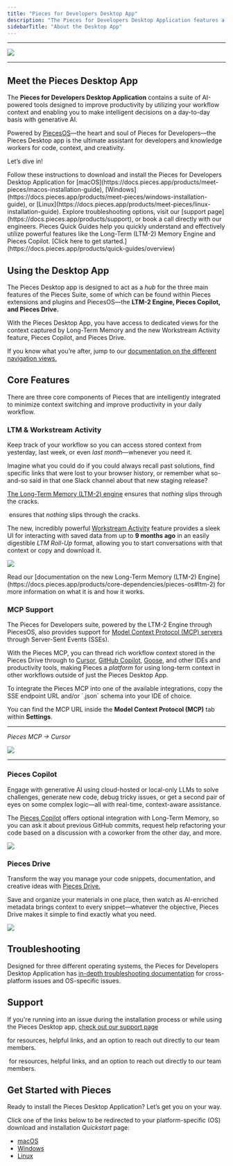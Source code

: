 ```yaml
---
title: "Pieces for Developers Desktop App"
description: "The Pieces for Developers Desktop Application features a set of AI tools designed to help developers and knowledge workers make smart choices every day."
sidebarTitle: "About the Desktop App"
---
```


---

![](https://storage.googleapis.com/hashnode_product_documentation_assets/desktop_app_assets/pfd_docs_figmas/all_logos.png)

---

## Meet the Pieces Desktop App

The **Pieces for Developers Desktop Application** contains a suite of AI-powered tools designed to improve productivity by utilizing your workflow context and enabling you to make intelligent decisions on a day-to-day basis with generative AI.

Powered by [PiecesOS](https://docs.pieces.app/products/core-dependencies/pieces-os)—the heart and soul of Pieces for Developers—the Pieces Desktop app is the ultimate assistant for developers and knowledge workers for code, context, and creativity.

Let’s dive in\!

<CardGroup cols={2}>
  <Card title="Getting Started" horizontal img="/public/icons/pieces_filled.svg">
    Follow these instructions to download and install the Pieces for Developers Desktop Application for [macOS](https://docs.pieces.app/products/meet-pieces/macos-installation-guide), [Windows](https://docs.pieces.app/products/meet-pieces/windows-installation-guide), or [Linux](https://docs.pieces.app/products/meet-pieces/linux-installation-guide).
  </Card>
  <Card title="Support" img="/public/icons/pieces_dark_outline.webp">
    Explore troubleshooting options, visit our [support page](https://docs.pieces.app/products/support), or book a call directly with our engineers.
  </Card>
</CardGroup>

<Card title="Learn More with Quick Guides">
  Pieces Quick Guides help you quickly understand and effectively utilize powerful features like the Long-Term (LTM-2) Memory Engine and Pieces Copilot. [Click here to get started.](https://docs.pieces.app/products/quick-guides/overview)
</Card>

## Using the Desktop App

The Pieces Desktop app is designed to act as a _hub_ for the three main features of the Pieces Suite, some of which can be found within Pieces extensions and plugins and PiecesOS—the **LTM-2 Engine, Pieces Copilot, and Pieces Drive.**

With the Pieces Desktop App, you have access to dedicated views for the context captured by Long-Term Memory and the new Workstream Activity feature, Pieces Copilot, and Pieces Drive.

If you know what you’re after, jump to our [documentation on the different navigation views.](https://docs.pieces.app/products/desktop/navigation)

## Core Features

There are three core components of Pieces that are intelligently integrated to minimize context switching and improve productivity in your daily workflow.

### LTM & Workstream Activity

Keep track of your workflow so you can access stored context from yesterday, last week, or even _last month_—whenever you need it.

Imagine what you could do if you could always recall past solutions, find specific links that were lost to your browser history, or remember what so-and-so said in that one Slack channel about that new staging release?

[The Long-Term Memory (LTM-2) engine](https://docs.pieces.app/products/core-dependencies/pieces-os#ltm-2) ensures that _nothing_ slips through the cracks.

 ensures that _nothing_ slips through the cracks.

The new, incredibly powerful [Workstream Activity](https://docs.pieces.app/products/desktop/workstream-activity) feature provides a sleek UI for interacting with saved data from up to **9 months ago** in an easily digestible _LTM Roll-Up_ format, allowing you to start conversations with that context or copy and download it.

![](https://storage.googleapis.com/hashnode_product_documentation_assets/desktop_app_assets/desktop_app_MAIN/gifs/scrolling_workstream_activities_demo_homepage.gif)

<Tip>
  Read our [documentation on the new Long-Term Memory (LTM-2) Engine](https://docs.pieces.app/products/core-dependencies/pieces-os#ltm-2) for more information on what it is and how it works.
</Tip>

### MCP Support

The Pieces for Developers suite, powered by the LTM-2 Engine through PiecesOS, also provides support for [Model Context Protocol (MCP) servers](https://docs.pieces.app/products/mcp/get-started) through Server-Sent Events (SSEs).

With the Pieces MCP, you can thread rich workflow context stored in the Pieces Drive through to [Cursor](https://docs.pieces.app/products/mcp/cursor), [GitHub Copilot](https://docs.pieces.app/products/mcp/github-copilot), [Goose](https://docs.pieces.app/products/mcp/goose), and other IDEs and productivity tools, making Pieces a _platform_ for using long-term context in other workflows outside of just the Pieces Desktop App.

<Tip>
  To integrate the Pieces MCP into one of the available integrations, copy the SSE endpoint URL and/or `.json` schema into your IDE of choice.

  You can find the MCP URL inside the **Model Context Protocol (MCP)** tab within **Settings**.
</Tip>

---

_Pieces MCP → Cursor_

![](https://storage.googleapis.com/hashnode_product_documentation_assets/mcp_documentation/misc/cursor_ask_about_youtube_tutorial.png)

---

### Pieces Copilot

Engage with generative AI using cloud-hosted or local-only LLMs to solve challenges, generate new code, debug tricky issues, or get a second pair of eyes on some complex logic—all with real-time, context-aware assistance.

The [Pieces Copilot](https://docs.pieces.app/products/desktop/copilot) offers optional integration with Long-Term Memory, so you can ask it about previous GitHub commits, request help refactoring your code based on a discussion with a coworker from the other day, and more.

![](https://storage.googleapis.com/hashnode_product_documentation_assets/desktop_app_assets/desktop_app_MAIN/desktop_app_pieces_copilot.png)

### Pieces Drive

Transform the way you manage your code snippets, documentation, and creative ideas with [Pieces Drive.](https://docs.pieces.app/products/desktop/drive)

Save and organize your materials in one place, then watch as AI-enriched metadata brings context to every snippet—whatever the objective, Pieces Drive makes it simple to find exactly what you need.

![](https://storage.googleapis.com/hashnode_product_documentation_assets/desktop_app_assets/desktop_app_MAIN/gifs/demo_pieces_drive_details.gif)

## Troubleshooting

Designed for three different operating systems, the Pieces for Developers Desktop Application has [in-depth troubleshooting documentation](https://docs.pieces.app/products/desktop/troubleshooting) for cross-platform issues and OS-specific issues.

## Support

If you're running into an issue during the installation process or while using the Pieces Desktop app, <a target="_blank" href="https://docs.pieces.app/products/support">
check out our support page</a>

 for resources, helpful links, and an option to reach out directly to our team members.

 for resources, helpful links, and an option to reach out directly to our team members.

## Get Started with Pieces

Ready to install the Pieces Desktop Application? Let’s get you on your way.

Click one of the links below to be redirected to your platform-specific (OS) download and installation _Quickstart_ page:

- [macOS](https://docs.pieces.app/products/meet-pieces/macos-installation-guide)
- [Windows](https://docs.pieces.app/products/meet-pieces/windows-installation-guide)
- [Linux](https://docs.pieces.app/products/meet-pieces/linux-installation-guide)